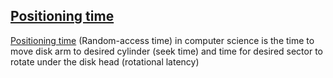 == [[Positioning time]] ==
[[Positioning time]] (Random-access time) in computer science is the time to move disk arm to desired cylinder (seek time) and time for desired sector to rotate under the disk head (rotational latency)